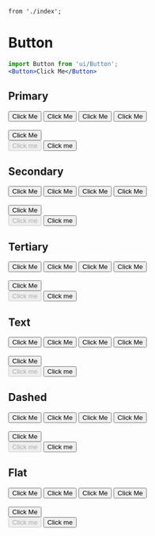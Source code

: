 	from './index';

<Meta
	title="Form/Button"
	component={Button}
/>

# Button

```jsx
import Button from 'ui/Button';
<Button>Click Me</Button>
```

<ArgsTable of={Button} />

## Primary

<Canvas>
	<Story name="Primary">
		<Button size="tiny">Click Me</Button>
		<Button size="small">Click Me</Button>
		<Button>Click Me</Button>
		<Button size="large">Click Me</Button>
		<br/><br/>
		<Button wide>Click Me</Button>
		<br/>
		<Button disabled>Click me</Button>
		<Button busy>Click me</Button>
	</Story>
</Canvas>

## Secondary

<Canvas>
	<Story name="Secondary">
		<Button secondary size="tiny">Click Me</Button>
		<Button secondary size="small">Click Me</Button>
		<Button secondary>Click Me</Button>
		<Button secondary size="large">Click Me</Button>
		<br/><br/>
		<Button secondary wide>Click Me</Button>
		<br/>
		<Button secondary disabled>Click me</Button>
		<Button secondary busy>Click me</Button>
	</Story>
</Canvas>

## Tertiary

<Canvas>
	<Story name="Tertiary">
		<Button tertiary size="tiny">Click Me</Button>
		<Button tertiary size="small">Click Me</Button>
		<Button tertiary>Click Me</Button>
		<Button tertiary size="large">Click Me</Button>
		<br/><br/>
		<Button tertiary wide>Click Me</Button>
		<br/>
		<Button tertiary disabled>Click me</Button>
		<Button tertiary busy>Click me</Button>
	</Story>
</Canvas>

## Text

<Canvas>
	<Story name="Text">
		<Button text size="tiny">Click Me</Button>
		<Button text size="small">Click Me</Button>
		<Button text>Click Me</Button>
		<Button text size="large">Click Me</Button>
		<br/><br/>
		<Button text wide>Click Me</Button>
		<br/>
		<Button text disabled>Click me</Button>
		<Button text busy>Click me</Button>
	</Story>
</Canvas>

## Dashed

<Canvas>
	<Story name="Dashed">
		<Button dashed size="tiny">Click Me</Button>
		<Button dashed size="small">Click Me</Button>
		<Button dashed>Click Me</Button>
		<Button dashed size="large">Click Me</Button>
		<br/><br/>
		<Button dashed wide>Click Me</Button>
		<br/>
		<Button dashed disabled>Click me</Button>
		<Button dashed busy>Click me</Button>
	</Story>
</Canvas>

## Flat

<Canvas>
	<Story name="Flat">
		<Button flat size="tiny">Click Me</Button>
		<Button flat size="small">Click Me</Button>
		<Button flat>Click Me</Button>
		<Button flat size="large">Click Me</Button>
		<br/><br/>
		<Button flat wide>Click Me</Button>
		<br/>
		<Button flat disabled>Click me</Button>
		<Button flat busy>Click me</Button>
	</Story>
</Canvas>


